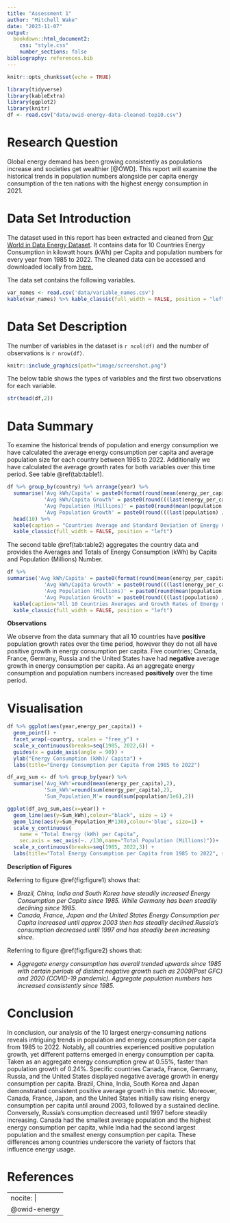 ```yaml
---
title: "Assessment 1"
author: "Mitchell Wake"
date: "2023-11-07"
output: 
  bookdown::html_document2:
    css: "style.css"
    number_sections: false 
bibliography: references.bib
---
```


```r
knitr::opts_chunk$set(echo = TRUE)
```

```r
library(tidyverse)
library(kableExtra)
library(ggplot2)
library(knitr)
df <- read.csv("data/owid-energy-data-cleaned-top10.csv")
```

# Research Question

Global energy demand has been growing consistently as populations increase and societies get wealthier [@OWD]. This report will examine the historical trends in population numbers alongside per capita energy consumption of the ten nations with the highest energy consumption in 2021.

# Data Set Introduction

The dataset used in this report has been extracted and cleaned from [Our World in Data Energy Dataset](https://ourworldindata.org/energy). It contains data for 10 Countries Energy Consumption in kilowatt hours (kWh) per Capita and population numbers for every year from 1985 to 2022. The cleaned data can be accessed and downloaded locally from [here.](Data/owid-energy-data-cleaned-top10.csv)

The data set contains the following variables.

```r
var_names <- read.csv('data/variable_names.csv')
kable(var_names) %>% kable_classic(full_width = FALSE, position = "left")
```


# Data Set Description

The number of variables in the dataset is `r ncol(df)` and the number of observations is `r nrow(df)`.

```r
knitr::include_graphics(path="image/screenshot.png")
```

The below table shows the types of variables and the first two observations for each variable.

```r
str(head(df,2))
```

# Data Summary
To examine the historical trends of population and energy consumption we have calculated the average energy consumption per capita and average population size for each country between 1985 to 2022. Additionally we have calculated the average growth rates for both variables over this time period. See table \@ref(tab:table1).

```r
df %>% group_by(country) %>% arrange(year) %>%
  summarise('Avg kWh/Capita' = paste0(format(round(mean(energy_per_capita), 2),big.mark=",")),
            'Avg kWh/Capita Growth' = paste0(round(((last(energy_per_capita) / first(energy_per_capita))^(1 / (n() - 1)) - 1) * 100, 2), "%"),
            'Avg Population (Millions)' = paste0(round(mean(population / 1e6), 2), "M"),
            'Avg Population Growth' = paste0(round(((last(population) / first(population))^(1 / (n() - 1)) - 1) * 100, 2), "%")) %>%
  head(10) %>%
  kable(caption = "Countries Average and Standard Deviation of Energy Consumption (kWh) by Capita and Population (Millions) from 1985 to 2022") %>%
  kable_classic(full_width = FALSE, position = "left")
```

The second table \@ref(tab:table2) aggregates the country data and provides the Averages and Totals of Energy Consumption (kWh) by Capita and Population (Millions) Number.

```r
df %>% 
summarise('Avg kWh/Capita' = paste0(format(round(mean(energy_per_capita), 2),big.mark=",")),
            'Avg kWh/Capita Growth' = paste0(round(((last(energy_per_capita) / first(energy_per_capita))^(1 / (n() - 1)) - 1) * 100, 2), "%"),
            'Avg Population (Millions)' = paste0(round(mean(population / 1e6), 2), "M"),
            'Avg Population Growth' = paste0(round(((last(population) / first(population))^(1 / (n() - 1)) - 1) * 100, 2), "%")) %>% 
  kable(caption="All 10 Countries Averages and Growth Rates of Energy Consumption (kWh) by Capita and Population (Millions)") %>%
  kable_classic(full_width = FALSE, position = "left")

```

**Observations**

We observe from the data summary that all 10 countries have **positive** population growth rates over the time period, however they do not all have positive growth in energy consumption per capita. Five countries; Canada, France, Germany, Russia and the United States have had **negative** average growth in energy consumption per capita. As an aggregate energy consumption and population numbers increased **positively** over the time period.

# Visualisation

```r
df %>% ggplot(aes(year,energy_per_capita)) + 
  geom_point() + 
  facet_wrap(~country, scales = "free_y") +
  scale_x_continuous(breaks=seq(1985, 2022,6)) +
  guides(x = guide_axis(angle = 90)) +
  ylab("Energy Consumption (kWh)/ Capita") +
  labs(title="Energy Consumption per Capita from 1985 to 2022")

```

```r
df_avg_sum <- df %>% group_by(year) %>% 
  summarise('Avg_kWh'=round(mean(energy_per_capita),2),
            'Sum_kWh'=round(sum(energy_per_capita),2),
            'Sum_Population_M'= round(sum(population/1e6),2))
```

```r
ggplot(df_avg_sum,aes(x=year)) + 
  geom_line(aes(y=Sum_kWh),colour="black", size = 1) +
  geom_line(aes(y=Sum_Population_M*130),colour='blue', size=1) +
  scale_y_continuous(
    name = "Total Energy (kWh) per Capita",
    sec.axis = sec_axis(~. /130,name="Total Population (Millions)"))+
  scale_x_continuous(breaks=seq(1985, 2022,3)) +
  labs(title="Total Energy Consumption per Capita from 1985 to 2022", subtitle = "Aggregate data from the 10 largest Nations by Energy Consumption")
```

**Description of Figures**

Referring to figure \@ref(fig:figure1) shows that:

* *Brazil, China, India and South Korea have steadily increased Energy Consumption per Capita since 1985. While Germany has been steadily declining since 1985.*
* *Canada, France, Japan and the United States Energy Consumption per Capita increased until approx 2003 then has steadily declined.Russia's consumption decreased until 1997 and has steadily been increasing since.*

Referring to figure \@ref(fig:figure2) shows that:

* *Aggregate energy consumption has overall trended upwards since 1985 with certain periods of distinct negative growth such as 2009(Post GFC) and 2020 (COVID-19 pandemic). Aggregate population numbers has increased consistently since 1985.*


# Conclusion

In conclusion, our analysis of the 10 largest energy-consuming nations reveals intriguing trends in population and energy consumption per capita from 1985 to 2022. Notably, all countries experienced positive population growth, yet different patterns emerged in energy consumption per capita. Taken as an aggregate energy consumption grew at 0.55%, faster than population growth of 0.24%. Specific countries Canada, France, Germany, Russia, and the United States displayed negative average growth in energy consumption per capita. Brazil, China, India, South Korea and Japan demonstrated consistent positive average growth in this metric. Moreover, Canada, France, Japan, and the United States initially saw rising energy consumption per capita until around 2003, followed by a sustained decline. Conversely, Russia's consumption decreased until 1997 before steadily increasing. Canada had the smallest average population and the highest energy consumption per capita, while India had the second largest population and the smallest energy consumption per capita. These differences among countries underscore the variety of factors that influence energy usage.
 
# References

---
nocite: |
  @owid-energy
---


